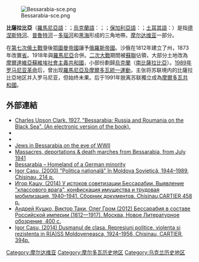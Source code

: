{{noteTA
|1=zh-hans:德涅斯特;zh-hant:聶斯特;
}}
[[File:Bessarabia-sce.png|thumb]]

'''比薩拉比亞'''（[[羅馬尼亞語|羅馬尼亞語]]：{{lang|ro|Basarabia}}；[[烏克蘭語|烏克蘭語]]：{{lang|uk|Бесарабія}}；{{lang-ru|Бессарабия}}；[[保加利亞語|保加利亞語]]：{{lang|bg|Бесарабия}}；[[土耳其語|土耳其語]]：{{lang|tr|Besarabya}}）是指[[德涅斯特河|德涅斯特河]]、[[普魯特河|普魯特河]]－[[多瑙河|多瑙河]]和[[黑海|黑海]]形成的三角地帶。[[摩尔达维亚|摩尔达维亚]]一部分。

在[[第七次俄土戰爭|第七次俄土戰爭]]後[[鄂圖曼帝國|鄂圖曼帝國]]讓予[[俄羅斯帝國|俄羅斯帝國]]。沙俄在1812年建立了州，1873年改置[[比薩拉比亞省|省]]。1918年與[[羅馬尼亞|羅馬尼亞]]合併。[[二次大戰|二次大戰]]期間被[[蘇聯|蘇聯]]佔領，大部分土地改為[[摩爾達維亞蘇維埃社會主義共和國|摩爾達維亞蘇維埃社會主義共和國]]，小部份劃歸[[烏克蘭|烏克蘭]]（[[南比薩拉比亞|南比薩拉比亞]]）。[[1989年罗马尼亚革命|1989年罗马尼亚革命]]后，曾出现[[羅馬尼亞及摩爾多瓦統一運動|羅馬尼亞及摩爾多瓦統一運動]]，主张将苏联境内的比薩拉比亞地区并入罗马尼亚，但始终未果。后于1991年脱离苏联獨立成為[[摩爾多瓦共和國|摩爾多瓦共和國]]。

==外部連結==
{{Wikivoyage-inline|Bessarabia}}
{{Commons category-inline|Bessarabia}}
{{EB1911 Poster|Bessarabia}}
* [http://depts.washington.edu/cartah/text_archive/clark/meta_pag.shtml Charles Upson Clark. 1927. "Bessarabia: Russia and Roumania on the Black Sea". (An electronic version of the book).] {{Wayback|url=http://depts.washington.edu/cartah/text_archive/clark/meta_pag.shtml |date=20191008231407 }}
* {{cite book|author=George F. Jewsbury|title=The Russian Annexation of Bessarabia, 1774–1828: A Study of Imperial Expansion|url=https://books.google.com/books?id=p4odAAAAMAAJ|year=1976|publisher=East European Quarterly|isbn=978-0-914710-09-7|access-date=2020-10-12|archive-date=2021-03-22|archive-url=https://web.archive.org/web/20210322193900/https://books.google.com/books?id=p4odAAAAMAAJ|dead-url=no}}
* {{cite book|author=Ioan Scurtu|title=Istoria Basarabiei de la începuturi până în 2003|url=https://books.google.com/books?id=UD8iAQAAIAAJ|year=2003|publisher=Editura Institutului Cultural Român|access-date=2020-10-12|archive-date=2021-04-08|archive-url=https://web.archive.org/web/20210408133629/https://books.google.com/books?id=UD8iAQAAIAAJ|dead-url=no}}
* [http://www.rtrfoundation.org/webart/JewsBessarabia.pdf Jews in Bessarabia on the eve of WWII] {{Wayback|url=http://www.rtrfoundation.org/webart/JewsBessarabia.pdf |date=20210408133557 }}
* [http://www.rtrfoundation.org/webart/massacresbessarabia.pdf Massacres, deportations & death marches from Bessarabia, from July 1941] {{Wayback|url=http://www.rtrfoundation.org/webart/massacresbessarabia.pdf |date=20120415005305 }}
* [http://bessarabia.altervista.org/ Bessarabia – Homeland of a German minority] {{Wayback|url=http://bessarabia.altervista.org/ |date=20210322193856 }}
* [https://www.academia.edu/377397/FULL_TEXT_Politica_nationala_in_Moldova_Sovietica_1944-1989_Nationalities_Policy_in_Soviet_Moldavia_1944-1989 Igor Casu, (2000) "Politica națională" în Moldova Sovietică, 1944–1989, Chisinau, 214 p.] {{Wayback|url=https://www.academia.edu/377397/FULL_TEXT_Politica_nationala_in_Moldova_Sovietica_1944-1989_Nationalities_Policy_in_Soviet_Moldavia_1944-1989 |date=20211019120254 }}
* [https://www.academia.edu/7393697/%D0%A3_%D0%B8%D1%81%D1%82%D0%BE%D0%BA%D0%BE%D0%B2_%D1%81%D0%BE%D0%B2%D0%B5%D1%82%D0%B8%D0%B7%D0%B0%D1%86%D0%B8%D0%B8_%D0%91%D0%B5%D1%81%D1%81%D0%B0%D1%80%D0%B0%D0%B1%D0%B8%D0%B8._%D0%92%D1%8B%D1%8F%D0%B2%D0%BB%D0%B5%D0%BD%D0%B8%D0%B5_%D0%BA%D0%BB%D0%B0%D1%81%D1%81%D0%BE%D0%B2%D0%BE%D0%B3%D0%BE_%D0%B2%D1%80%D0%B0%D0%B3%D0%B0_%D0%BA%D0%BE%D0%BD%D1%84%D0%B8%D1%81%D0%BA%D0%B0%D1%86%D0%B8%D1%8F_%D0%B8%D0%BC%D1%83%D1%89%D0%B5%D1%81%D1%82%D0%B2%D0%B0_%D0%B8_%D1%82%D1%80%D1%83%D0%B4%D0%BE%D0%B2%D0%B0%D1%8F_%D0%BC%D0%BE%D0%B1%D0%B8%D0%BB%D0%B8%D0%B7%D0%B0%D1%86%D0%B8%D1%8F_1940-1941._%D0%A1%D0%B1%D0%BE%D1%80%D0%BD%D0%B8%D0%BA_%D0%B4%D0%BE%D0%BA%D1%83%D0%BC%D0%B5%D0%BD%D1%82%D0%BE%D0%B2 Игор Кашу, (2014) У истоков советизации Бессарабии. Выявление "классового врага", конфискация имущества и трудовая мобилизация, 1940–1941. Сборник документов. Chisinau,CARTIER 458 p.]
* [http://dacoromania.net/book/%D0%B1%D0%B5%D1%81%D1%81%D0%B0%D1%80%D0%B0%D0%B1%D0%B8%D1%8F_%D0%B2_%D1%81%D0%BE%D1%81%D1%82%D0%B0%D0%B2%D0%B5_%D1%80%D0%BE%D1%81%D1%81%D0%B8%D0%B9%D1%81%D0%BA%D0%BE%D0%B9_%D0%B8%D0%BC%D0%BF%D0%B5%D1%80%D0%B8%D0%B8 Андрей Кушко, Виктор Таки, Олег Гром (2012) Бессарабия в составе Российской империи (1812—1917). Москва, Новое Литературное обозрение, 400 с.] {{Wayback|url=http://dacoromania.net/book/%D0%B1%D0%B5%D1%81%D1%81%D0%B0%D1%80%D0%B0%D0%B1%D0%B8%D1%8F_%D0%B2_%D1%81%D0%BE%D1%81%D1%82%D0%B0%D0%B2%D0%B5_%D1%80%D0%BE%D1%81%D1%81%D0%B8%D0%B9%D1%81%D0%BA%D0%BE%D0%B9_%D0%B8%D0%BC%D0%BF%D0%B5%D1%80%D0%B8%D0%B8 |date=20141102025918 }}
* [http://www.cartier.md/carti/du%C8%99manul-de-clas%C4%83/1105.html Igor Casu, (2014) Dusmanul de clasa. Represiuni politice, violenta si rezistenta in R(A)SS Moldoveneasca, 1924–1956, Chisinau, CARTIER, 394p.] {{Wayback|url=http://www.cartier.md/carti/du%C8%99manul-de-clas%C4%83/1105.html |date=20190413080024 }}

{{Moldova topics}}
{{Romanian historical regions}}

{{Coord|47|N|29|E|type:country|display=title}}

{{Authority control}}
[[Category:摩尔达维亚|Category:摩尔达维亚]]
[[Category:摩尔多瓦历史地区|Category:摩尔多瓦历史地区]]
[[Category:乌克兰历史地区|Category:乌克兰历史地区]]